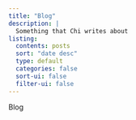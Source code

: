 ```yaml
---
title: "Blog"
description: |
  Something that Chi writes about
listing:
  contents: posts
  sort: "date desc"
  type: default
  categories: false
  sort-ui: false
  filter-ui: false
---
```


Blog 
